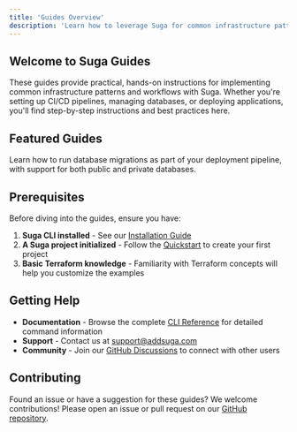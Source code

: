 ```yaml
---
title: 'Guides Overview'
description: 'Learn how to leverage Suga for common infrastructure patterns and workflows'
---
```


## Welcome to Suga Guides

These guides provide practical, hands-on instructions for implementing common infrastructure patterns and workflows with Suga. Whether you're setting up CI/CD pipelines, managing databases, or deploying applications, you'll find step-by-step instructions and best practices here.

## Featured Guides

<CardGroup cols={2}>
  <Card title="Database Migrations" icon="database" href="/guides/database-migration">
    Learn how to run database migrations as part of your deployment pipeline, with support for both public and private databases.
  </Card>
</CardGroup>

## Prerequisites

Before diving into the guides, ensure you have:

1. **Suga CLI installed** - See our [Installation Guide](/cli/installation)
2. **A Suga project initialized** - Follow the [Quickstart](/quickstart) to create your first project
3. **Basic Terraform knowledge** - Familiarity with Terraform concepts will help you customize the examples

## Getting Help

- **Documentation** - Browse the complete [CLI Reference](/cli/introduction) for detailed command information
- **Support** - Contact us at [support@addsuga.com](mailto:support@addsuga.com)
- **Community** - Join our [GitHub Discussions](https://github.com/nitrictech/suga/discussions) to connect with other users

## Contributing

Found an issue or have a suggestion for these guides? We welcome contributions! Please open an issue or pull request on our [GitHub repository](https://github.com/nitrictech/suga).